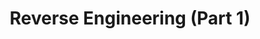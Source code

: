---
type: general
credit:
- SIGPwny
featured: false
slides: rev1.pdf
tags:
- rev
- compilation
- x86
- in-depth
time_start: 2017-03-05T18:00:00.000000Z
title: Reverse Engineering (Part 1)
week_number: 7
---